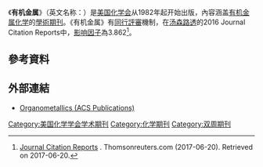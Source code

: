 {{refimprove|time=2018-02-14T06:35:59+00:00}}
{{Infobox journal
| cover = 
| discipline = [[化学|化学]]
| language = [[英语|英语]]
| abbreviation = Organometallics
| impact = 3.862
| impact-year = 2016
| website = http://pubs.acs.org/journal/orgnd7
| publisher = [[美国化学会|美国化学会]]
| country = [[美国|USA]]
| history = 1982年至今
| ISSN = 1520-6041
| CODEN = ORGND7
| OCLC = 896847022
}}
《'''有机金属'''》（英文名称：{{lang|en|'''''Organometallics'''''}}）是[[美国化学会|美国化学会]]从1982年起开始出版，內容涵盖[[有机金属化学|有机金属化学]]的[[學術期刊|學術期刊]]。《有机金属》有[[同行評審|同行評審]]機制，在[[汤森路透|汤森路透]]的2016 Journal Citation Reports中，[[影响因子|影响因子]]為3.862<ref>[http://www.thomsonreuters.com/products_services/scientific/Journal_Citation_Reports Journal Citation Reports] {{webarchive|url=https://web.archive.org/web/20090226030301/http://www.thomsonreuters.com/products_services/scientific/Journal_Citation_Reports |date=2009-02-26 }}. Thomsonreuters.com (2017-06-20). Retrieved on 2017-06-20.</ref>。

==參考資料==

{{reflist}}

==外部連結==
*{{en}}[https://pubs.acs.org/journal/orgnd7 Organometallics (ACS Publications)]

{{Chem-journal-stub}}
[[Category:美国化学学会学术期刊|Category:美国化学学会学术期刊]]
[[Category:化学期刊|Category:化学期刊]]
[[Category:双周期刊|Category:双周期刊]]